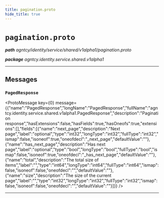 ```yaml
---
title: pagination.proto
hide_title: true
---
```



# `pagination.proto`
_**path** agntcy/identity/service/shared/v1alpha1/pagination.proto_

_**package** agntcy.identity.service.shared.v1alpha1_



---

## Messages


### `PagedResponse`
<ProtoMessage key={0} message={{"name":"PagedResponse","longName":"PagedResponse","fullName":"agntcy.identity.service.shared.v1alpha1.PagedResponse","description":"Pagination response","hasExtensions":false,"hasFields":true,"hasOneofs":true,"extensions":[],"fields":[{"name":"next_page","description":"Next page","label":"optional","type":"int32","longType":"int32","fullType":"int32","ismap":false,"isoneof":true,"oneofdecl":"_next_page","defaultValue":""},{"name":"has_next_page","description":"Has next page","label":"optional","type":"bool","longType":"bool","fullType":"bool","ismap":false,"isoneof":true,"oneofdecl":"_has_next_page","defaultValue":""},{"name":"total","description":"The total size of items","label":"","type":"int64","longType":"int64","fullType":"int64","ismap":false,"isoneof":false,"oneofdecl":"","defaultValue":""},{"name":"size","description":"The size of the current page","label":"","type":"int32","longType":"int32","fullType":"int32","ismap":false,"isoneof":false,"oneofdecl":"","defaultValue":""}]}} />

---


  